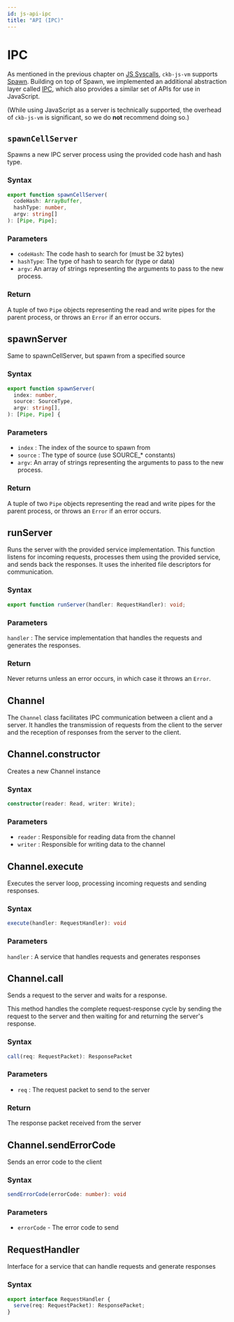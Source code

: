 ```yaml
---
id: js-api-ipc
title: "API (IPC)"
---
```



# IPC

As mentioned in the previous chapter on [JS Syscalls](./js-api-syscalls), `ckb-js-vm` supports [Spawn](../spawn-cross-script-calling). Building on top of Spawn, we implemented an additional abstraction layer called [IPC](../ckb-ipc), which also provides a similar set of APIs for use in JavaScript.

(While using JavaScript as a server is technically supported, the overhead of `ckb-js-vm` is significant, so we do **not** recommend doing so.)

## `spawnCellServer`

Spawns a new IPC server process using the provided code hash and hash type.

### Syntax

```typescript
export function spawnCellServer(
  codeHash: ArrayBuffer,
  hashType: number,
  argv: string[]
): [Pipe, Pipe];
```

### Parameters

- `codeHash`: The code hash to search for (must be 32 bytes)
- `hashType`: The type of hash to search for (type or data)
- `argv`: An array of strings representing the arguments to pass to the new process.

### Return

A tuple of two `Pipe` objects representing the read and write pipes for the parent process, or throws an `Error` if an error occurs.

## spawnServer

Same to spawnCellServer, but spawn from a specified source

### Syntax

```typescript
export function spawnServer(
  index: number,
  source: SourceType,
  argv: string[],
): [Pipe, Pipe] {
```

### Parameters

- `index` : The index of the source to spawn from
- `source` : The type of source (use SOURCE\_\* constants)
- `argv`: An array of strings representing the arguments to pass to the new process.

### Return

A tuple of two `Pipe` objects representing the read and write pipes for the parent process, or throws an `Error` if an error occurs.

## runServer

Runs the server with the provided service implementation.
This function listens for incoming requests, processes them using the provided service, and sends back the responses. It uses the inherited file descriptors for communication.

### Syntax

```typescript
export function runServer(handler: RequestHandler): void;
```

### Parameters

`handler` : The service implementation that handles the requests and generates the responses.

### Return

Never returns unless an error occurs, in which case it throws an `Error`.

## Channel

The `Channel` class facilitates IPC communication between a client and a server.
It handles the transmission of requests from the client to the server and the reception of responses from the server to the client.

## Channel.constructor

Creates a new Channel instance

### Syntax

```typescript
constructor(reader: Read, writer: Write);
```

### Parameters

- `reader` : Responsible for reading data from the channel
- `writer` : Responsible for writing data to the channel

## Channel.execute

Executes the server loop, processing incoming requests and sending responses.

### Syntax

```typescript
execute(handler: RequestHandler): void
```

### Parameters

`handler` : A service that handles requests and generates responses

## Channel.call

Sends a request to the server and waits for a response.

This method handles the complete request-response cycle by sending the request to the server and then waiting for and returning the server's response.

### Syntax

```typescript
call(req: RequestPacket): ResponsePacket
```

### Parameters

- `req` : The request packet to send to the server

### Return

The response packet received from the server

## Channel.sendErrorCode

Sends an error code to the client

### Syntax

```typescript
sendErrorCode(errorCode: number): void
```

### Parameters

- `errorCode` - The error code to send

## RequestHandler

Interface for a service that can handle requests and generate responses

### Syntax

```typescript
export interface RequestHandler {
  serve(req: RequestPacket): ResponsePacket;
}
```
